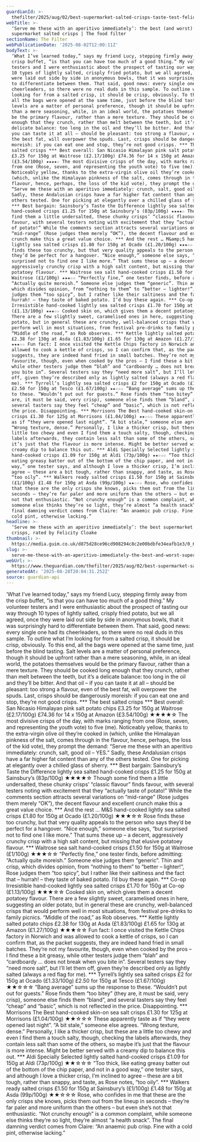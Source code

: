 ```yaml
---
guardianId: >-
  thefilter/2025/aug/02/best-supermarket-salted-crisps-taste-test-felicity-cloake
webTitle: >-
  ‘Serve me these with an aperitivo immediately’: the best (and worst)
  supermarket salted crisps | The food filter
sectionName: The Filter
webPublicationDate: '2025-08-02T12:00:11Z'
bodyText: >-
  ‘What I’ve learned today,” says my friend Lucy, stepping firmly away from the
  crisp buffet, “is that you can have too much of a good thing.” My volunteer
  testers and I were enthusiastic about the prospect of tasting our way through
  10 types of lightly salted, crisply fried potato, but we all agreed, once they
  were laid out side by side in anonymous bowls, that it was surprisingly hard
  to differentiate between them. That said, good news: every single one had its
  cheerleaders, so there were no real duds in this sample. To outline what I’m
  looking for from a salted crisp, it should be crisp, obviously. To this end,
  all the bags were opened at the same time, just before the blind tasting. Salt
  levels are a matter of personal preference, though it should be upfront rather
  than a mere seasoning, while, in an ideal world, the potatoes themselves would
  be the primary flavour, rather than a mere texture. They should be cooked long
  enough that they crunch, rather than melt between the teeth, but it’s a
  delicate balance: too long in the oil and they’ll be bitter. And that oil – if
  you can taste it at all – should be pleasant: too strong a flavour, even of
  the best fat, will overpower the spuds. Last, crisps should be dangerously
  moreish: if you can eat one and stop, they’re not good crisps. *** The best
  salted crisps *** Best overall: San Nicasio Himalayan pink salt potato chips
  £3.25 for 150g at Waitrose (£2.17/100g) £74.36 for 14 x 150g at Amazon
  (£3.54/100g) ★★★★☆ The most divisive crisps of the day, with marks ranging
  from one (Rose, seven, and representing the youth vote) to five (me).
  Noticeably yellow, thanks to the extra-virgin olive oil they’re cooked in
  (which, unlike the Himalayan pinkness of the salt, comes through in the
  flavour, hence, perhaps, the loss of the kid vote), they prompt the demand:
  “Serve me these with an aperitivo immediately: crunch, salt, good oil – YES.”
  Sadly, these Andalusian crisps have a far higher fat content than any of the
  others tested. One for picking at elegantly over a chilled glass of sherry.
  *** Best bargain: Sainsbury’s Taste the Difference lightly sea salted
  hand-cooked crisps £1.25 for 150g at Sainsbury’s (83p/100g) ★★★★☆ Though some
  find them a little undersalted, these chunky crisps’ “classic flavour” finds
  favour, with several testers noting with excitement that they “actually taste
  of potato!” While the comments section attracts several variations on
  “mid-range” (Rose judges them merely “OK”), the decent flavour and excellent
  crunch make this a great value choice. *** And the rest … M&amp;S hand-cooked
  lightly sea salted crisps £1.80 for 150g at Ocado (£1.20/100g) ★★★☆☆ Rose
  finds these too crunchy, but that very quality appeals to the person who says
  they’d be perfect for a hangover. “Nice enough,” someone else says, “but
  surprised not to find one I like more.” That sums these up – a decent,
  aggressively crunchy crisp with a high salt content, but missing that elusive
  potatoey flavour. *** Waitrose sea salt hand-cooked crisps £1.50 for 150g at
  Waitrose (£1/100g) ★★★☆☆ “Perfectly fine,” one tester finds, before admitting:
  “Actually quite moreish.” Someone else judges them “generic”. Thin and crisp,
  which divides opinion, from “nothing to them” to “better – lighter!”, Rose
  judges them “too spicy”, but I rather like their saltiness and the fact that –
  hurrah! – they taste of baked potato. I’d buy these again. *** Co-op
  Irresistible hand-cooked lightly sea salted crisps £1.70 for 150g at Co-op
  (£1.13/100g) ★★★☆☆ Cooked skin on, which gives them a decent potatoey flavour.
  There are a few slightly sweet, caramelised ones in here, suggesting an older
  potato, but in general these are crunchy, well-balanced crisps that would
  perform well in most situations, from festival pre-drinks to family picnics.
  “Middle of the road,” as Rob observes. *** Kettle lightly salted potato chips
  £2.38 for 130g at Asda (£1.83/100g) £1.65 for 130g at Amazon (£1.27/100g)
  ★★★☆☆ Fun fact: I once visited the Kettle Chips factory in Norwich and was
  allowed to cook a kettle of crisps, so I can confirm that, as the packet
  suggests, they are indeed hand fried in small batches. They’re not my
  favourite, though, even when cooked by the pros – I find these a bit greasy,
  while other testers judge them “blah” and “cardboardy … does not break when
  you bite in”. Several testers say they “need more salt”, but I’ll let them
  off, given they’re described only as lightly salted (always a red flag for
  me). *** Tyrrell’s lightly sea salted crisps £2 for 150g at Ocado (£1.33/100g)
  £2.50 for 150g at Tesco (£1.67/100g) ★★☆☆☆ “Bang average” sums up the response
  to these. “Wouldn’t put out for guests.” Rose finds them “too bitey” (they
  are, it must be said, very crisp), someone else finds them “bland”, and
  several tasters say they feel “cheap” and “basic”, which is not reflected in
  the price. Disappointing. *** Morrisons The Best hand-cooked skin-on sea salt
  crisps £1.30 for 125g at Morrisons (£1.04/100g) ★★☆☆☆ These apparently taste
  as if “they were opened last night”. “A bit stale,” someone else agrees.
  “Wrong texture, dense.” Personally, I like a thicker crisp, but these are a
  little too chewy and even I find them a touch salty, though, checking the
  labels afterwards, they contain less salt than some of the others, so maybe
  it’s just that the flavour is more intense. Might be better served with a
  creamy dip to balance this out. *** Aldi Specially Selected lightly salted
  hand-cooked crisps £1.09 for 150g at Aldi (73p/100g) ★★☆☆☆ “Too thick, like
  eating greasy batter out of the bottom of the chip paper, and not in a good
  way,” one tester says, and although I love a thicker crisp, I’m inclined to
  agree – these are a bit tough, rather than snappy, and taste, as Rose notes,
  “too oily”. *** Walkers ready salted crisps £1.50 for 150g at Sainsbury’s
  (£1/100g) £1.48 for 150g at Asda (99p/100g) ★★☆☆☆ Rose, who confides in me
  that these are the only crisps she knows, picks them out from the lineup in
  seconds – they’re far paler and more uniform than the others – but even she’s
  not that enthusiastic. “Not crunchy enough” is a common complaint, while
  someone else thinks they’re so light, they’re almost “a health snack”. The
  final damning verdict comes from Claire: “An anaemic pub crisp. Fine with a
  cold pint, otherwise lacking.”
headline: >-
  ‘Serve me these with an aperitivo immediately’: the best supermarket salted
  crisps, rated by Felicity Cloake
thumbnail: >-
  https://media.guim.co.uk/d875d28ce96cd908294c8c2e00bdbfe34eafb1e3/0_69_5551_4441/500.jpg
slug: >-
  serve-me-these-with-an-aperitivo-immediately-the-best-and-worst-supermarket-salted-crisps-or-the-food-filter
webUrl: >-
  https://www.theguardian.com/thefilter/2025/aug/02/best-supermarket-salted-crisps-taste-test-felicity-cloake
generatedAt: '2025-08-28T20:04:31.252Z'
source: guardian-api
---
```

‘What I’ve learned today,” says my friend Lucy, stepping firmly away from the crisp buffet, “is that you can have too much of a good thing.” My volunteer testers and I were enthusiastic about the prospect of tasting our way through 10 types of lightly salted, crisply fried potato, but we all agreed, once they were laid out side by side in anonymous bowls, that it was surprisingly hard to differentiate between them. That said, good news: every single one had its cheerleaders, so there were no real duds in this sample. To outline what I’m looking for from a salted crisp, it should be crisp, obviously. To this end, all the bags were opened at the same time, just before the blind tasting. Salt levels are a matter of personal preference, though it should be upfront rather than a mere seasoning, while, in an ideal world, the potatoes themselves would be the primary flavour, rather than a mere texture. They should be cooked long enough that they crunch, rather than melt between the teeth, but it’s a delicate balance: too long in the oil and they’ll be bitter. And that oil – if you can taste it at all – should be pleasant: too strong a flavour, even of the best fat, will overpower the spuds. Last, crisps should be dangerously moreish: if you can eat one and stop, they’re not good crisps. *** The best salted crisps *** Best overall: San Nicasio Himalayan pink salt potato chips £3.25 for 150g at Waitrose (£2.17/100g) £74.36 for 14 x 150g at Amazon (£3.54/100g) ★★★★☆ The most divisive crisps of the day, with marks ranging from one (Rose, seven, and representing the youth vote) to five (me). Noticeably yellow, thanks to the extra-virgin olive oil they’re cooked in (which, unlike the Himalayan pinkness of the salt, comes through in the flavour, hence, perhaps, the loss of the kid vote), they prompt the demand: “Serve me these with an aperitivo immediately: crunch, salt, good oil – YES.” Sadly, these Andalusian crisps have a far higher fat content than any of the others tested. One for picking at elegantly over a chilled glass of sherry. *** Best bargain: Sainsbury’s Taste the Difference lightly sea salted hand-cooked crisps £1.25 for 150g at Sainsbury’s (83p/100g) ★★★★☆ Though some find them a little undersalted, these chunky crisps’ “classic flavour” finds favour, with several testers noting with excitement that they “actually taste of potato!” While the comments section attracts several variations on “mid-range” (Rose judges them merely “OK”), the decent flavour and excellent crunch make this a great value choice. *** And the rest … M&amp;S hand-cooked lightly sea salted crisps £1.80 for 150g at Ocado (£1.20/100g) ★★★☆☆ Rose finds these too crunchy, but that very quality appeals to the person who says they’d be perfect for a hangover. “Nice enough,” someone else says, “but surprised not to find one I like more.” That sums these up – a decent, aggressively crunchy crisp with a high salt content, but missing that elusive potatoey flavour. *** Waitrose sea salt hand-cooked crisps £1.50 for 150g at Waitrose (£1/100g) ★★★☆☆ “Perfectly fine,” one tester finds, before admitting: “Actually quite moreish.” Someone else judges them “generic”. Thin and crisp, which divides opinion, from “nothing to them” to “better – lighter!”, Rose judges them “too spicy”, but I rather like their saltiness and the fact that – hurrah! – they taste of baked potato. I’d buy these again. *** Co-op Irresistible hand-cooked lightly sea salted crisps £1.70 for 150g at Co-op (£1.13/100g) ★★★☆☆ Cooked skin on, which gives them a decent potatoey flavour. There are a few slightly sweet, caramelised ones in here, suggesting an older potato, but in general these are crunchy, well-balanced crisps that would perform well in most situations, from festival pre-drinks to family picnics. “Middle of the road,” as Rob observes. *** Kettle lightly salted potato chips £2.38 for 130g at Asda (£1.83/100g) £1.65 for 130g at Amazon (£1.27/100g) ★★★☆☆ Fun fact: I once visited the Kettle Chips factory in Norwich and was allowed to cook a kettle of crisps, so I can confirm that, as the packet suggests, they are indeed hand fried in small batches. They’re not my favourite, though, even when cooked by the pros – I find these a bit greasy, while other testers judge them “blah” and “cardboardy … does not break when you bite in”. Several testers say they “need more salt”, but I’ll let them off, given they’re described only as lightly salted (always a red flag for me). *** Tyrrell’s lightly sea salted crisps £2 for 150g at Ocado (£1.33/100g) £2.50 for 150g at Tesco (£1.67/100g) ★★☆☆☆ “Bang average” sums up the response to these. “Wouldn’t put out for guests.” Rose finds them “too bitey” (they are, it must be said, very crisp), someone else finds them “bland”, and several tasters say they feel “cheap” and “basic”, which is not reflected in the price. Disappointing. *** Morrisons The Best hand-cooked skin-on sea salt crisps £1.30 for 125g at Morrisons (£1.04/100g) ★★☆☆☆ These apparently taste as if “they were opened last night”. “A bit stale,” someone else agrees. “Wrong texture, dense.” Personally, I like a thicker crisp, but these are a little too chewy and even I find them a touch salty, though, checking the labels afterwards, they contain less salt than some of the others, so maybe it’s just that the flavour is more intense. Might be better served with a creamy dip to balance this out. *** Aldi Specially Selected lightly salted hand-cooked crisps £1.09 for 150g at Aldi (73p/100g) ★★☆☆☆ “Too thick, like eating greasy batter out of the bottom of the chip paper, and not in a good way,” one tester says, and although I love a thicker crisp, I’m inclined to agree – these are a bit tough, rather than snappy, and taste, as Rose notes, “too oily”. *** Walkers ready salted crisps £1.50 for 150g at Sainsbury’s (£1/100g) £1.48 for 150g at Asda (99p/100g) ★★☆☆☆ Rose, who confides in me that these are the only crisps she knows, picks them out from the lineup in seconds – they’re far paler and more uniform than the others – but even she’s not that enthusiastic. “Not crunchy enough” is a common complaint, while someone else thinks they’re so light, they’re almost “a health snack”. The final damning verdict comes from Claire: “An anaemic pub crisp. Fine with a cold pint, otherwise lacking.”
